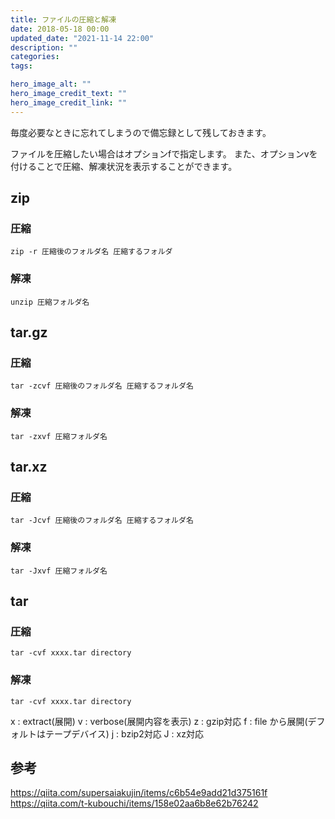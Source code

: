 ```yaml
---
title: ファイルの圧縮と解凍
date: 2018-05-18 00:00
updated_date: "2021-11-14 22:00"
description: ""
categories:
tags:

hero_image_alt: ""
hero_image_credit_text: ""
hero_image_credit_link: ""
---
```

毎度必要なときに忘れてしまうので備忘録として残しておきます。

ファイルを圧縮したい場合はオプションfで指定します。
また、オプションvを付けることで圧縮、解凍状況を表示することができます。

## zip
### 圧縮
```
zip -r 圧縮後のフォルダ名 圧縮するフォルダ
```
### 解凍
```
unzip 圧縮フォルダ名
```

## tar.gz
### 圧縮
```
tar -zcvf 圧縮後のフォルダ名 圧縮するフォルダ名
```
### 解凍
```
tar -zxvf 圧縮フォルダ名
```

## tar.xz
### 圧縮
```
tar -Jcvf 圧縮後のフォルダ名 圧縮するフォルダ名
```
### 解凍
```
tar -Jxvf 圧縮フォルダ名
```

## tar
### 圧縮
```
tar -cvf xxxx.tar directory
```
### 解凍
```
tar -cvf xxxx.tar directory
```

x : extract(展開)
v : verbose(展開内容を表示)
z : gzip対応
f : file から展開(デフォルトはテープデバイス)
j : bzip2対応
J : xz対応

## 参考
https://qiita.com/supersaiakujin/items/c6b54e9add21d375161f
https://qiita.com/t-kubouchi/items/158e02aa6b8e62b76242